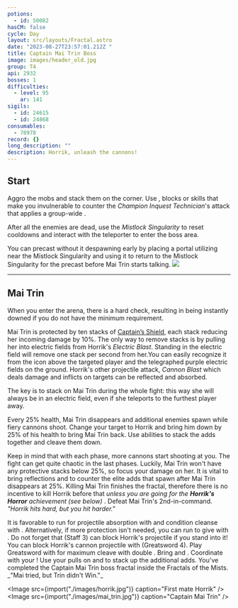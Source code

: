 ```yaml
---
potions:
  - id: 50082
hasCM: false
cycle: Day
layout: src/layouts/Fractal.astro
date: "2023-08-27T23:57:01.212Z "
title: Captain Mai Trin Boss
image: images/header_old.jpg
group: T4
api: 2932
bosses: 1
difficulties:
  - level: 95
    ar: 141
sigils:
  - id: 24615
  - id: 24868
consumables:
  - 78978
record: {}
long_description: ""
description: Horrik, unleash the cannons!
---
```


<Grid>
<GridItem sm="12">

## Start

Aggro the mobs and stack them on the corner. Use <Boon name="Stability" />, blocks or skills that make you invulnerable to counter the _Champion Inquest Technician_'s attack that applies a group-wide <Control name="Daze"/>. 

After all the enemies are dead, use the _Mistlock Singularity_ to reset cooldowns and interact with the teleporter to enter the boss area.

</GridItem>

<GridItem sm="8">

<Tabs>
<Tab specialization="Weaver">
You can precast <Skill name="Conjure Fiery Greatsword"/> without it despawning early by placing a portal utilizing <Item id="78978"/> near the Mistlock Singularity and using it to return to the Mistlock Singularity for the precast before Mai Trin starts talking.
</Tab>
</Tabs>
</GridItem>

<GridItem sm="4">
<Image src={import("./images/start.jpg")} caption="Starting area" />
</GridItem>
</Grid>

---

## Mai Trin <Item id="50082" disableText/>

<Grid>
<GridItem sm="7">
When you enter the arena, there is a hard <Attribute name="Agony Resistance" /> check, resulting in being instantly downed if you do not have the minimum requirement.

Mai Trin is protected by ten stacks of [Captain’s Shield](https://wiki.guildwars2.com/wiki/Captain%27s_Shield), each stack reducing her incoming damage by 10%. The only way to remove stacks is by pulling her into electric fields from Horrik's _Electric Blast_. Standing in the electric field will remove one stack per second from her.You can easily recognize it from the icon above the targeted player and the telegraphed purple electric fields on the ground. 
 Horrik's other projectile attack, _Cannon Blast_ which deals damage and inflicts <Condition name="Burning" /> on targets can be reflected and absorbed.

The key is to stack on Mai Trin during the whole fight: this way she will always be in an electric field, even if she teleports to the furthest player away.

Every 25% health, Mai Trin disappears and additional enemies spawn while fiery cannons shoot. Change your target to Horrik and bring him down by 25% of his health to bring Mai Trin back. Use <Control name="Pull"/> abilities to stack the adds together and cleave them down.

Keep in mind that with each phase, more cannons start shooting at you. The fight can get quite chaotic in the last phases. Luckily, Mai Trin won't have any protective stacks below 25%, so focus your damage on her. It is vital to bring reflections and <Boon name="Stability"/> to counter the elite adds that spawn after Mai Trin disappears at 25%. Killing Mai Trin finishes the fractal, therefore there is no incentive to kill Horrik before that _unless you are going for the **Horrik's Horror** achievement (see below)_ . 
<Achievement name="Horrik's Horror">
  Defeat Mai Trin's 2nd-in-command.
 _"Horrik hits hard, but you hit harder."_
</Achievement>


<Tabs>
<Tab specialization="Revenant">
It is favorable to run <Skill name="Legendary Centaur Stance"/> for projectile absorption with <Skill name="Protective Solace"/> and condition cleanse with <Skill name=" Purifying Essence"/>. Alternatively, if more protection isn't needed, you can run <Skill name="Legendary Dwarf Stance"/> to give <Boon name="Stability"/> with <Skill name="Inspiring Reinforcement"/>. Do not forget that <Skill name="Warding Rift"/> (Staff 3) can block Horrik's projectile if you stand into it!
</Tab>

<Tab specialization="Soulbeast">
You can block Horrik's cannon projectile with <Skill name="Counterattack"/> (Greatsword 4).
</Tab>

<Tab specialization="Berserker">
Play Greatsword with <Skill name="blood reckoning"/> for maximum cleave with double <Skill name="arcdivider"/>.
</Tab>

<Tab specialization="Firebrand">
Bring <Skill name="mantraofliberation"/> and <Skill name="wallofreflection"/>. Coordinate with your <Specialization name="Renegade"/>! Use your pulls on <Skill name="Blazing Edge"/> and <Skill name="Chapter 3: Heated Rebuke"/> to stack up the additional adds.
</Tab>
</Tabs>
<Achievement name="Aetherblade Captain Stabilizer">
  You've completed the Captain Mai Trin boss fractal inside the Fractals of the Mists. _"Mai tried, but Trin didn't Win."_
</Achievement>

</GridItem>

<GridItem sm="5">

<Image src={import("./images/horrik.jpg")} caption="First mate Horrik" />
<Image src={import("./images/mai_trin.jpg")} caption="Captain Mai Trin" />

</GridItem>
</Grid>
